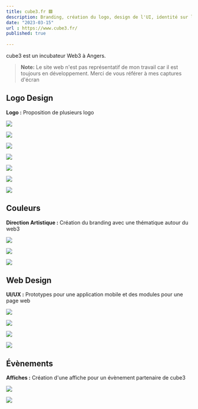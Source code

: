 ```yaml
---
title: cube3.fr 🟪
description: Branding, création du logo, design de l'UI, identité sur les réseaux
date: "2023-03-15"
url : https://www.cube3.fr/
published: true
  
---
```


cube3 est un incubateur Web3 à Angers.

> **Note:** Le site web n'est pas représentatif de mon travail car il est toujours en développement. Merci de vous référer à mes captures d'écran

## Logo Design

**Logo :** Proposition de plusieurs logo

![](/cube3-logo-1.png)

![](/cube3-logo-2.png)

![](/cube3-logo-3.png)

![](/cube3-test-1.webp)

![](/cube3-test-2.webp)

![](/cube3-test-3.webp)

![](/cube3-test-4.webp)

## Couleurs

**Direction Artistique :** Création du branding avec une thématique autour du web3

![](/cube3-da-1.png)

![](/cube3-da-2.png)

![](/cube3-da-3.png)

## Web Design

**UI/UX :** Prototypes pour une application mobile et des modules pour une page web

![](/cube3-ui.png)

![](/cube3-mobile.png)

![](/cube3-landing-1.png)

![](/cube3-landing-1.png)

## Évènements

**Affiches :** Création d'une affiche pour un évènement partenaire de cube3

![](/cube3-affiche-1.png)

![](/cube3-affiche-2.png)